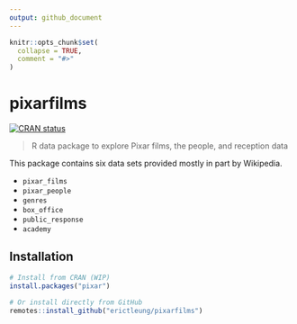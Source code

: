 ```yaml
---
output: github_document
---
```


<!-- README.md is generated from README.Rmd. Please edit that file -->

```r
knitr::opts_chunk$set(
  collapse = TRUE,
  comment = "#>"
)
```

# pixarfilms

<!-- badges: start -->
[![CRAN status](https://www.r-pkg.org/badges/version/pixarfilms)](https://CRAN.R-project.org/package=pixarfilms)
<!-- badges: end -->

> R data package to explore Pixar films, the people, and reception data

This package contains six data sets provided mostly in part by Wikipedia.

- `pixar_films`
- `pixar_people`
- `genres`
- `box_office`
- `public_response`
- `academy`

## Installation

```r
# Install from CRAN (WIP)
install.packages("pixar")

# Or install directly from GitHub
remotes::install_github("erictleung/pixarfilms")
```
